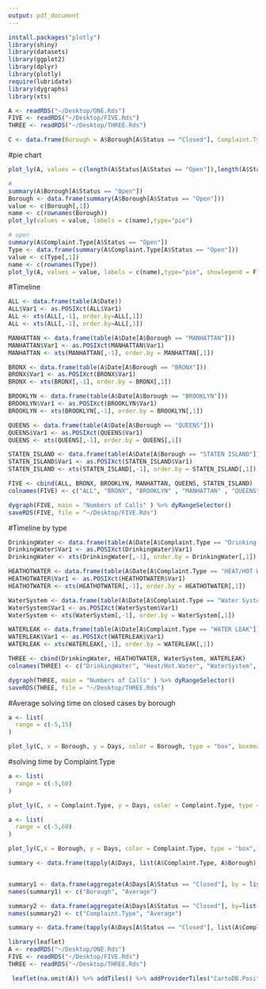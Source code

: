 ```yaml
---
output: pdf_document
---
```


```r
install.packages("plotly")
library(shiny)
library(datasets)
library(ggplot2)
library(dplyr)
library(plotly)
require(lubridate)
library(dygraphs)
library(xts)

A <- readRDS("~/Desktop/ONE.Rds")
FIVE <- readRDS("~/Desktop/FIVE.Rds")
THREE <- readRDS("~/Desktop/THREE.Rds")

C <- data.frame(Borough = A$Borough[A$Status == "Closed"], Complaint.Type = A$Complaint.Type[A$Status == "Closed"],Days = A$Days[A$Status == "Closed"])

```

#pie chart
```r
plot_ly(A, values = c(length(A$Status[A$Status == "Open"]),length(A$Status[A$Status == "Closed"])), labels=c("Open","Closed"), type="pie")

#
summary(A$Borough[A$Status == "Open"])
Borough <- data.frame(summary(A$Borough[A$Status == "Open"]))
value <- c(Borough[,1])
name <- c(rownames(Borough))
plot_ly(values = value, labels = c(name),type="pie")

# open 
summary(A$Complaint.Type[A$Status == "Open"])
Type <- data.frame(summary(A$Complaint.Type[A$Status == "Open"]))
value <- c(Type[,1])
name <- c(rownames(Type))
plot_ly(A, values = value, labels = c(name),type="pie", showlegend = F) %>% layout(title = "Open cases by Complaint.Type") 
```

#Timeline
```r
ALL <- data.frame(table(A$Date))
ALL$Var1 <- as.POSIXct(ALL$Var1)
ALL <- xts(ALL[,-1], order.by=ALL[,1])
ALL <- xts(ALL[,-1], order.by=ALL[,1])

MANHATTAN <- data.frame(table(A$Date[A$Borough == "MANHATTAN"]))
MANHATTAN$Var1 <- as.POSIXct(MANHATTAN$Var1)
MANHATTAN <- xts(MANHATTAN[,-1], order.by = MANHATTAN[,1])

BRONX <- data.frame(table(A$Date[A$Borough == "BRONX"]))
BRONX$Var1 <- as.POSIXct(BRONX$Var1)
BRONX <- xts(BRONX[,-1], order.by = BRONX[,1])

BROOKLYN <- data.frame(table(A$Date[A$Borough == "BROOKLYN"]))
BROOKLYN$Var1 <- as.POSIXct(BROOKLYN$Var1)
BROOKLYN <- xts(BROOKLYN[,-1], order.by = BROOKLYN[,1])

QUEENS <- data.frame(table(A$Date[A$Borough == "QUEENS"]))
QUEENS$Var1 <- as.POSIXct(QUEENS$Var1)
QUEENS <- xts(QUEENS[,-1], order.by = QUEENS[,1])

STATEN_ISLAND <- data.frame(table(A$Date[A$Borough == "STATEN ISLAND"]))
STATEN_ISLAND$Var1 <- as.POSIXct(STATEN_ISLAND$Var1)
STATEN_ISLAND <- xts(STATEN_ISLAND[,-1], order.by = STATEN_ISLAND[,1])

FIVE <- cbind(ALL, BRONX, BROOKLYN, MANHATTAN, QUEENS, STATEN_ISLAND)
colnames(FIVE) <- c("ALL", "BRONX", "BROOKLYN" , "MANHATTAN" , "QUEENS", "STATEN_ISLAND")

dygraph(FIVE, main = "Numbers of Calls" ) %>% dyRangeSelector()
saveRDS(FIVE, file = "~/Desktop/FIVE.Rds")
```

#Timeline by type
```r
DrinkingWater <- data.frame(table(A$Date[A$Complaint.Type == "Drinking Water" | A$Complaint.Type == "Water Quality"]))
DrinkingWater$Var1 <- as.POSIXct(DrinkingWater$Var1)
DrinkingWater <- xts(DrinkingWater[,-1], order.by = DrinkingWater[,1])

HEATHOTWATER <- data.frame(table(A$Date[A$Complaint.Type == "HEAT/HOT WATER"]))
HEATHOTWATER$Var1 <- as.POSIXct(HEATHOTWATER$Var1)
HEATHOTWATER <- xts(HEATHOTWATER[,-1], order.by = HEATHOTWATER[,1])

WaterSystem <- data.frame(table(A$Date[A$Complaint.Type == "Water System"]))
WaterSystem$Var1 <- as.POSIXct(WaterSystem$Var1)
WaterSystem <- xts(WaterSystem[,-1], order.by = WaterSystem[,1])

WATERLEAK <- data.frame(table(A$Date[A$Complaint.Type == "WATER LEAK"]))
WATERLEAK$Var1 <- as.POSIXct(WATERLEAK$Var1)
WATERLEAK <- xts(WATERLEAK[,-1], order.by = WATERLEAK[,1])

THREE <- cbind(DrinkingWater, HEATHOTWATER, WaterSystem, WATERLEAK)
colnames(THREE) <- c("DrinkingWater", "Heat/Hot.Water", "WaterSystem", "WaterLeak")

dygraph(THREE, main = "Numbers of Calls" ) %>% dyRangeSelector()
saveRDS(THREE, file = "~/Desktop/THREE.Rds")
```


#Average solving time on closed cases by borough
```r
a <- list(
  range = c(-5,15)
)

plot_ly(C, x = Borough, y = Days, color = Borough, type = "box", boxmean = T) %>% layout(yaxis = a)

```

#solving time by Complaint.Type
```r
a <- list(
  range = c(-5,60)
)

plot_ly(C, x = Complaint.Type, y = Days, color = Complaint.Type, type = "box", boxmean = T) %>% layout(yaxis = a)
```

```r
a <- list(
  range = c(-5,60)
)

plot_ly(C,x = Borough, y = Days, color = Complaint.Type, type = "box", boxmean = T) %>% layout(boxmode = "group", yaxis = a)

```


```r
summary <- data.frame(tapply(A$Days, list(A$Complaint.Type, A$Borough), mean, na.rm=TRUE))


summary1 <- data.frame(aggregate(A$Days[A$Status == "Closed"], by = list(A$Borough[A$Status == "Closed"]), mean, na.rm = T))
names(summary1) <- c("Borough", "Average")

summary2 <- data.frame(aggregate(A$Days[A$Status == "Closed"], by=list(A$Complaint.Type[A$Status == "Closed"]), mean, na.rm = T))
names(summary2) <- c("Complaint.Type", "Average")

summary <- data.frame(tapply(A$Days[A$Status == "Closed"], list(A$Complaint.Type[A$Status == "Closed"], A$Borough[A$Status == "Closed"]), mean, na.rm=TRUE))

```


```r
library(leaflet)
A <- readRDS("~/Desktop/ONE.Rds")
FIVE <- readRDS("~/Desktop/FIVE.Rds")
THREE <- readRDS("~/Desktop/THREE.Rds")

 leaflet(na.omit(A)) %>% addTiles() %>% addProviderTiles("CartoDB.Positron") %>% setView(lng = -73.9857, lat = 40.7577, zoom = 12) %>% addCircleMarkers(radius=6, fillOpacity = 0.5, popup = paste(A$Days),color = paste(A$Complaint.Type), clusterOptions = markerClusterOptions())
```

